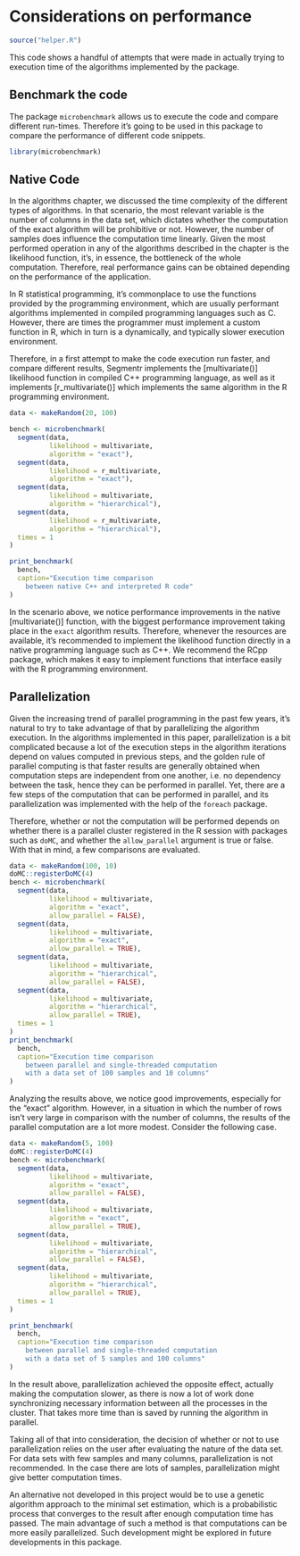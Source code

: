 # Considerations on performance

```r
source("helper.R")
```

This code shows a handful of attempts that were made in actually trying to execution
time of the algorithms implemented by the package.

## Benchmark the code

The package `microbenchmark` allows us to execute the code and compare different run-times.
Therefore it's going to be used in this package to compare the performance of different
code snippets.

```r
library(microbenchmark)
```

## Native Code

In the algorithms chapter, we discussed the time complexity of the different types of
algorithms. In that scenario, the most relevant variable is the number of columns
in the data set, which dictates whether the computation of the exact algorithm will
be prohibitive or not. However, the number of samples does influence the computation
time linearly. Given the most performed operation in any of the algorithms described
in the chapter is the likelihood function, it's, in essence, the bottleneck of the
whole computation. Therefore, real performance gains can be obtained depending on
the performance of the application.

In R statistical programming, it's commonplace to use the functions provided by the
programming environment, which are usually performant algorithms implemented in compiled
programming languages such as C. However, there are times the programmer must implement
a custom function in R, which in turn is a dynamically, and typically slower execution
environment.

Therefore, in a first attempt to make the code execution run faster, and compare different
results, Segmentr implements the [multivariate()] likelihood function in compiled C++ programming language,
as well as it implements [r_multivariate()] which implements the same algorithm in the R
programming environment.

```r
data <- makeRandom(20, 100)

bench <- microbenchmark(
  segment(data,
          likelihood = multivariate,
          algorithm = "exact"),
  segment(data,
          likelihood = r_multivariate,
          algorithm = "exact"),
  segment(data,
          likelihood = multivariate,
          algorithm = "hierarchical"),
  segment(data,
          likelihood = r_multivariate,
          algorithm = "hierarchical"),
  times = 1
)

print_benchmark(
  bench,
  caption="Execution time comparison
    between native C++ and interpreted R code"
)
```

In the scenario above, we notice performance improvements in the native [multivariate()]
function, with the biggest performance improvement taking place in the `exact` algorithm
results. Therefore, whenever the resources are available, it's recommended to implement
the likelihood function directly in a native programming language such as C++. We recommend
the RCpp package, which makes it easy to implement functions that interface easily with
the R programming environment.

## Parallelization

Given the increasing trend of parallel programming in the past few years, it's natural
to try to take advantage of that by parallelizing the algorithm execution. In the
algorithms implemented in this paper, parallelization is a bit complicated because
a lot of the execution steps in the algorithm iterations depend on values computed
in previous steps, and the golden rule of parallel computing is that faster results
are generally obtained when computation steps are independent from one another, i.e.
no dependency between the task, hence they can be performed in parallel. Yet, there are
a few steps of the computation that can be performed in parallel, and its parallelization
was implemented with the help of the `foreach` package.

Therefore, whether or not the computation will be performed depends on whether there is
a parallel cluster registered in the R session with packages such as `doMC`, and whether
the `allow_parallel` argument is true or false. With that in mind, a few comparisons are evaluated.

```r
data <- makeRandom(100, 10)
doMC::registerDoMC(4)
bench <- microbenchmark(
  segment(data,
          likelihood = multivariate,
          algorithm = "exact",
          allow_parallel = FALSE),
  segment(data,
          likelihood = multivariate,
          algorithm = "exact",
          allow_parallel = TRUE),
  segment(data,
          likelihood = multivariate,
          algorithm = "hierarchical",
          allow_parallel = FALSE),
  segment(data,
          likelihood = multivariate,
          algorithm = "hierarchical",
          allow_parallel = TRUE),
  times = 1
)
print_benchmark(
  bench,
  caption="Execution time comparison
    between parallel and single-threaded computation
    with a data set of 100 samples and 10 columns"
)
```

Analyzing the results above, we notice good improvements, especially for the "exact" algorithm.
However, in a situation in which the number of rows isn't very large in comparison with the
number of columns, the results of the parallel computation are a lot more modest.
Consider the following case.

```r
data <- makeRandom(5, 100)
doMC::registerDoMC(4)
bench <- microbenchmark(
  segment(data,
          likelihood = multivariate,
          algorithm = "exact",
          allow_parallel = FALSE),
  segment(data,
          likelihood = multivariate,
          algorithm = "exact",
          allow_parallel = TRUE),
  segment(data,
          likelihood = multivariate,
          algorithm = "hierarchical",
          allow_parallel = FALSE),
  segment(data,
          likelihood = multivariate,
          algorithm = "hierarchical",
          allow_parallel = TRUE),
  times = 1
)

print_benchmark(
  bench,
  caption="Execution time comparison
    between parallel and single-threaded computation
    with a data set of 5 samples and 100 columns"
)
```

In the result above, parallelization achieved the opposite effect, actually making the
computation slower, as there is now a lot of work done synchronizing necessary information
between all the processes in the cluster. That takes more time than is saved by running
the algorithm in parallel.

Taking all of that into consideration, the decision of whether or not to use parallelization
relies on the user after evaluating the nature of the data set. For data sets with few samples
and many columns, parallelization is not recommended. In the case there are lots of samples,
parallelization might give better computation times.

An alternative not developed in this project would be to use a genetic algorithm approach to
the minimal set estimation, which is a probabilistic process that converges to the result
after enough computation time has passed. The main advantage of such a method is that computations
can be more easily parallelized. Such development might be explored in future developments in
this package.
